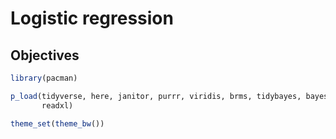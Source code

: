 # Logistic regression

## Objectives

```r

library(pacman)

p_load(tidyverse, here, janitor, purrr, viridis, brms, tidybayes, bayesplot,
       readxl)

theme_set(theme_bw())

```


```r


```



